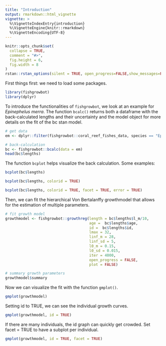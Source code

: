 ```yaml
---
title: "Introduction"
output: rmarkdown::html_vignette
vignette: >
  %\VignetteIndexEntry{introduction}
  %\VignetteEngine{knitr::rmarkdown}
  %\VignetteEncoding{UTF-8}
---
```


```r
knitr::opts_chunk$set(
  collapse = TRUE,
  comment = "#>", 
  fig.height = 6, 
  fig.width = 8
)
rstan::rstan_options(silent = TRUE, open_progress=FALSE,show_messages=FALSE)
```

First things first: we need to load some packages. 
```r
library(fishgrowbot)
library(dplyr)
```

To introduce the functionalities of `fishgrowbot`, we look at an example for *Epinephelus merra*. 
The function `bcalc()` returns both a dataframe with the back-calculated lengths and their uncertainty and the model object for more details on the fit of the bc stan model. 

```r
# get data
em <- dplyr::filter(fishgrowbot::coral_reef_fishes_data, species == "Epinephelus merra", location == "Moorea")

# back-calculation
bc <- fishgrowbot::bcalc(data = em)
head(bc$lengths)
```

The function `bcplot` helps visualize the back calculation. Some examples:

```r
bcplot(bc$lengths)
```

```r
bcplot(bc$lengths, colorid = TRUE)
```

```r
bcplot(bc$lengths, colorid = TRUE, facet = TRUE, error = TRUE)
```

Then, we can fit the hierarchical Von Bertalanffy growthmodel that allows for the estimation of multiple parameters.     

```r
# fit growth model
growthmodel <- fishgrowbot::growthreg(length = bc$lengths$l_m/10, 
                                      age =  bc$lengths$age,
                                      id =  bc$lengths$id, 
                                      lmax = 32, 
                                      linf_m = 28, 
                                      linf_sd = 5, 
                                      l0_m = 0.15, 
                                      l0_sd = 0.015, 
                                      iter = 4000,
                                      open_progress = FALSE,
                                      plot = FALSE)

# summary growth parameters
growthmodel$summary
```


Now we can visualize the fit with the function `gmplot()`.

```r
gmplot(growthmodel)
```

Setting id to TRUE, we can see the individual growth curves.

```r
gmplot(growthmodel, id = TRUE)
```

If there are many individuals, the id graph can quickly get crowded. Set facet = TRUE to have a subplot per individual. 

```r
gmplot(growthmodel, id = TRUE, facet = TRUE)
```



